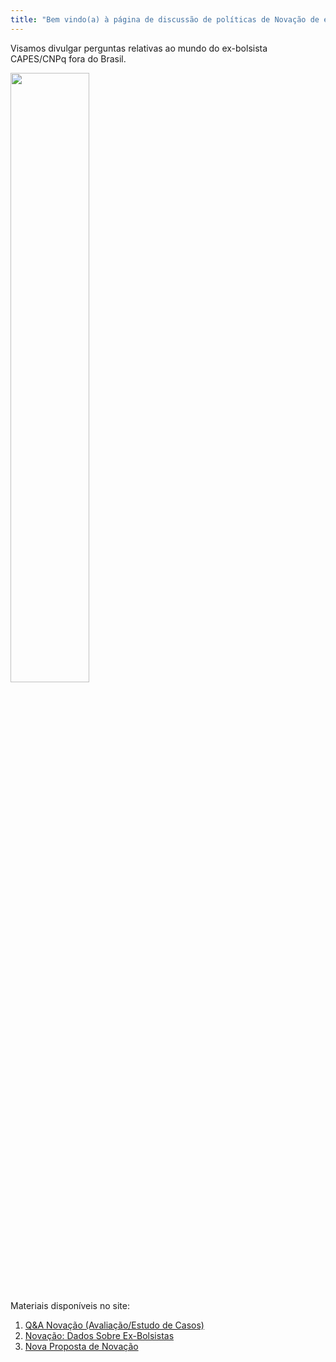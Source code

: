 ```yaml
---
title: "Bem vindo(a) à página de discussão de políticas de Novação de ex-bolsistas brasileiros no exterior!"
---
```


Visamos divulgar perguntas relativas ao mundo do ex-bolsista CAPES/CNPq fora do Brasil. 

<img src="images/Logo com Texto.png" style="width:50%">

Materiais disponíveis no site:

1) [Q&A Novação (Avaliação/Estudo de Casos)](https://propostas-novacao.netlify.app/q_a_novacao)
2) [Novação: Dados Sobre Ex-Bolsistas](https://propostas-novacao.netlify.app/novacao_research_questions)
3) [Nova Proposta de Novação](https://propostas-novacao.netlify.app/documents/proposta_novacao.pdf)